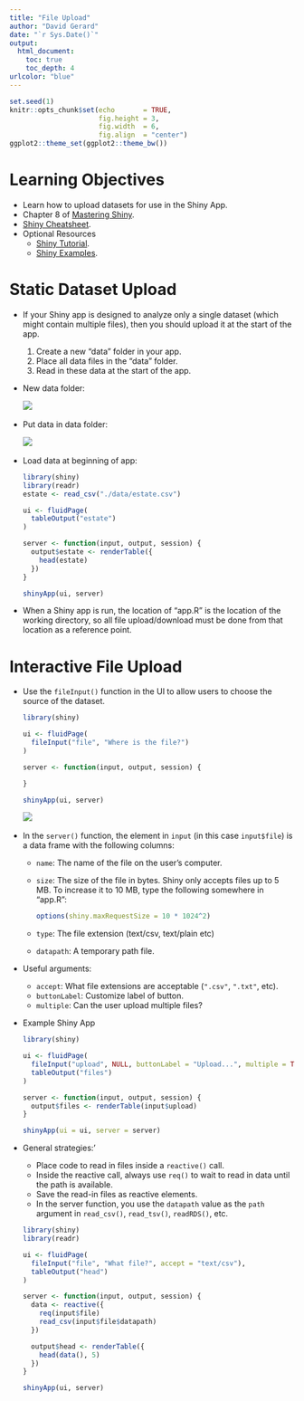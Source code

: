 ```yaml
---
title: "File Upload"
author: "David Gerard"
date: "`r Sys.Date()`"
output:  
  html_document:
    toc: true
    toc_depth: 4
urlcolor: "blue"
---
```


```r
set.seed(1)
knitr::opts_chunk$set(echo       = TRUE, 
                      fig.height = 3, 
                      fig.width  = 6,
                      fig.align  = "center")
ggplot2::theme_set(ggplot2::theme_bw())
```


# Learning Objectives

- Learn how to upload datasets for use in the Shiny App.
- Chapter 8 of [Mastering Shiny](https://mastering-shiny.org/).
- [Shiny Cheatsheet](https://github.com/rstudio/cheatsheets/blob/master/shiny.pdf).
- Optional Resources
  - [Shiny Tutorial](https://stat545.com/shiny00_index.html).
  - [Shiny Examples](https://github.com/rstudio/shiny-examples).
  
# Static Dataset Upload

- If your Shiny app is designed to analyze only a single dataset (which might
  contain multiple files), then you should upload it at the start of the app.
  1. Create a new "data" folder in your app.
  2. Place all data files in the "data" folder.
  3. Read in these data at the start of the app.
    
- New data folder:

  ![](./cartoons/upload_2.png)\ 
    
- Put data in data folder:

  ![](./cartoons/upload_3.png)\ 
    
-   Load data at beginning of app:

    ```r
    library(shiny)
    library(readr)
    estate <- read_csv("./data/estate.csv")
    
    ui <- fluidPage(
      tableOutput("estate")
    )
    
    server <- function(input, output, session) {
      output$estate <- renderTable({
        head(estate)
      })
    }
    
    shinyApp(ui, server)
    ```

- When a Shiny app is run, the location of "app.R" is the location of the 
  working directory, so all file upload/download must be done from 
  that location as a reference point.
  
# Interactive File Upload

-   Use the `fileInput()` function in the UI to allow users to choose the
  source of the dataset.
  
    ```r
    library(shiny)
    
    ui <- fluidPage(
      fileInput("file", "Where is the file?")
    )
    
    server <- function(input, output, session) {
      
    }
    
    shinyApp(ui, server)
    ```
  
    ![](./cartoons/upload_1.png)\ 
    
- In the `server()` function, the element in `input` 
  (in this case `input$file`) is a data frame with the following columns:
  - `name`: The name of the file on the user's computer.
  - `size`: The size of the file in bytes. Shiny only accepts files up to
    5 MB. To increase it to 10 MB, type the following somewhere
    in "app.R":
    ```r
    options(shiny.maxRequestSize = 10 * 1024^2)
    ```
  - `type`: The file extension (text/csv, text/plain etc)
  - `datapath`: A temporary path file.
    
- Useful arguments:
  - `accept`: What file extensions are acceptable (`".csv"`, `".txt"`, etc).
  - `buttonLabel`: Customize label of button.
  - `multiple`: Can the user upload multiple files?
    
-   Example Shiny App

    ```r
    library(shiny)
    
    ui <- fluidPage(
      fileInput("upload", NULL, buttonLabel = "Upload...", multiple = TRUE),
      tableOutput("files")
    )
    
    server <- function(input, output, session) {
      output$files <- renderTable(input$upload)
    }
    
    shinyApp(ui = ui, server = server)
    ```

-   General strategies:'
    - Place code to read in files inside a `reactive()` call.
    - Inside the reactive call, always use `req()` to wait to read in data
      until the path is available.
    - Save the read-in files as reactive elements.
    - In the server function, you use the `datapath` value as the `path` argument
      in `read_csv()`, `read_tsv()`, `readRDS()`, etc.
      
    ```r
    library(shiny)
    library(readr)
    
    ui <- fluidPage(
      fileInput("file", "What file?", accept = "text/csv"),
      tableOutput("head")
    )
    
    server <- function(input, output, session) {
      data <- reactive({
        req(input$file)
        read_csv(input$file$datapath)
      })
      
      output$head <- renderTable({
        head(data(), 5)
      })
    }
    
    shinyApp(ui, server)
    ```
